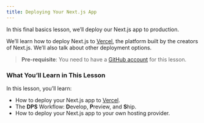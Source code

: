 ```yaml
---
title: Deploying Your Next.js App
---
```


In this final basics lesson, we’ll deploy our Next.js app to production.

We’ll learn how to deploy Next.js to [Vercel](https://vercel.com), the platform built by the creators of Next.js. We’ll also talk about other deployment options.

> **Pre-requisite**: You need to have a [GitHub account](https://github.com/) for this lesson.

### What You’ll Learn in This Lesson

In this lesson, you’ll learn:

- How to deploy your Next.js app to [Vercel](https://vercel.com).
- The **DPS** Workflow: **D**evelop, **P**review, and **S**hip.
- How to deploy your Next.js app to your own hosting provider.
